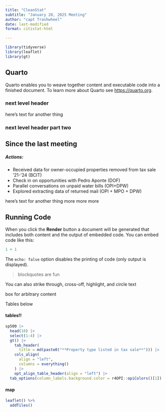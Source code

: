 ```yaml
---
title: "CleanStat"
subtitle: "January 20, 2025 Meeting"
author: "capt Trashwheel"
date: last-modified
format: citistat-html

---
```



```r

library(tidyverse)
library(leaflet)
library(gt)


```


## Quarto

Quarto enables you to weave together content and executable code into a finished document. To learn more about Quarto see <https://quarto.org>.

### next level header

here's text for another thing

### next level header part two


::: {.callout-tip}
## Since the last meeting

##### Actions:
* Received data for owner-occupied properties removed from tax sale '21-'24 (BCIT)
* Check in on opportunities with Pedro Aponte (DOF)
* Parallel conversations on unpaid water bills (OPI+DPW)
* Explored extracting data of returned mail (OPI + MPO + DPW)

:::


here's text for another thing more more more

## Running Code

When you click the **Render** button a document will be generated that includes both content and the output of embedded code. You can embed code like this:

```r
1 + 1
```

The `echo: false` option disables the printing of code (only output is displayed).

> blockquotes are fun

You can also [strike through]{.strike}, [cross-off]{.cross}, [highlight]{.highlight}, and [circle]{.circle} text

:::{.box}
box for arbitrary content
:::

Tables below

#### tables!!

```r

sp500 |>
  head(10) |> 
  select(1:4) |> 
  gt() |>
    tab_header(
      title = md(paste0("**Property type listed in tax sale**"))) |> 
    cols_align(
      align = "left",
      columns = everything()
    ) |> 
    opt_align_table_header(align = "left") |> 
  tab_options(column_labels.background.color = r4OPI::opiColors()[1])

```


#### map

```r
leaflet() %>% 
  addTiles() 
```